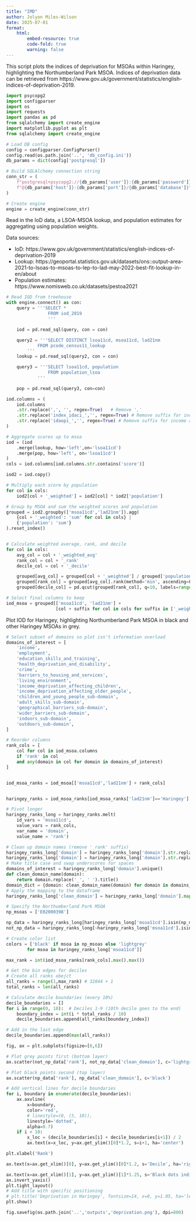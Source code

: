 ```yaml
---
title: "IMD"
author: Jolyon Miles-Wilson
date: 2025-07-01
format: 
    html:
        embed-resource: true
        code-fold: true
        warning: false
---
```


This script plots the indices of deprivation for MSOAs within Haringey, highlighting the Northumberland Park MSOA. Indices of deprivation data can be retrieved from https://www.gov.uk/government/statistics/english-indices-of-deprivation-2019.

```python
import psycopg2
import configparser
import os
import requests
import pandas as pd
from sqlalchemy import create_engine
import matplotlib.pyplot as plt
from sqlalchemy import create_engine

# Load DB config
config = configparser.ConfigParser()
config.read(os.path.join('..', 'db_config.ini'))
db_params = dict(config['postgresql'])

# Build SQLAlchemy connection string
conn_str = (
    f"postgresql+psycopg2://{db_params['user']}:{db_params['password']}"
    f"@{db_params['host']}:{db_params['port']}/{db_params['database']}"
)

# Create engine
engine = create_engine(conn_str)

```

Read in the IoD data, a LSOA-MSOA lookup, and population estimates for aggregating using population weights.

Data sources:

- IoD: https://www.gov.uk/government/statistics/english-indices-of-deprivation-2019
- Lookup: https://geoportal.statistics.gov.uk/datasets/ons::output-area-2021-to-lsoas-to-msoas-to-lep-to-lad-may-2022-best-fit-lookup-in-en/about
- Population estimates: https://www.nomisweb.co.uk/datasets/pestoa2021

```python
# Read IOD from treehouse
with engine.connect() as con:
    query = '''SELECT *
                FROM iod_2019
                '''

    iod = pd.read_sql(query, con = con)

    query2 = '''SELECT DISTINCT lsoa11cd, msoa11cd, lad21nm
            FROM pcode_census11_lookup
        '''
    lookup = pd.read_sql(query2, con = con)

    query3 = '''SELECT lsoa11cd, population 
                FROM population_lsoa
            '''

    pop = pd.read_sql(query3, con=con)

iod.columns = (
    iod.columns
    .str.replace(',', '', regex=True)   # Remove ','
    .str.replace('index_idaci_','', regex=True) # Remove suffix for income affecting children
    .str.replace('idaopi_','', regex=True) # Remove suffix for income affecting older people
)

```

```python
# Aggregate scores up to msoa
iod = (iod
    .merge(lookup, how='left',on='lsoa11cd')
    .merge(pop, how='left', on='lsoa11cd')
)
cols = iod.columns[iod.columns.str.contains('score')]

iod2 = iod.copy()

# Multiply each score by population
for col in cols:
    iod2[col + '_weighted'] = iod2[col] * iod2['population']

# Group by MSOA and sum the weighted scores and population
grouped = iod2.groupby(['msoa11cd','lad21nm']).agg(
    {col + '_weighted': 'sum' for col in cols} |
    {'population': 'sum'}
).reset_index()


# Calculate weighted average, rank, and decile
for col in cols:
    avg_col = col + '_weighted_avg'
    rank_col = col + '_rank'
    decile_col = col + '_decile'

    grouped[avg_col] = grouped[col + '_weighted'] / grouped['population']
    grouped[rank_col] = grouped[avg_col].rank(method='min', ascending=False)
    grouped[decile_col] = pd.qcut(grouped[rank_col], q=10, labels=range(1, 11), duplicates='drop')

# Select final columns to keep
iod_msoa = grouped[['msoa11cd', 'lad21nm'] + 
                   [col + suffix for col in cols for suffix in ['_weighted_avg', '_rank', '_decile']]]


```

Plot IOD for Haringey, highlighting Northumberland Park MSOA in black and other Haringey MSOAs in grey.

```python
# Select subset of domains so plot isn't information overload
domains_of_interest = [
    'income',
    'employment',
    'education_skills_and_training',
    'health_deprivation_and_disability',
    'crime',
    'barriers_to_housing_and_services',
    'living_environment',
    'income_deprivation_affecting_children',
    'income_deprivation_affecting_older_people',
    'children_and_young_people_sub-domain',
    'adult_skills_sub-domain',
    'geographical_barriers_sub-domain',
    'wider_barriers_sub-domain',
    'indoors_sub-domain',
    'outdoors_sub-domain',
]

# Reorder columns
rank_cols = [
    col for col in iod_msoa.columns
    if 'rank' in col
    and any(domain in col for domain in domains_of_interest)
]


iod_msoa_ranks = iod_msoa[['msoa11cd','lad21nm'] + rank_cols]


haringey_ranks = iod_msoa_ranks[iod_msoa_ranks['lad21nm']=='Haringey']

# Pivot longer
haringey_ranks_long = haringey_ranks.melt(
    id_vars = 'msoa11cd',
    value_vars = rank_cols,
    var_name = 'domain',
    value_name = 'rank')

# Clean up domain names (remove '_rank' suffix)
haringey_ranks_long['domain'] = haringey_ranks_long['domain'].str.replace('_score_rate_rank', '')
haringey_ranks_long['domain'] = haringey_ranks_long['domain'].str.replace('_score_rank', '')
# Make title case and swap underscores for spaces 
domains_of_interest = haringey_ranks_long['domain'].unique()
def clean_domain_name(domain):
    return domain.replace('_', ' ').title()
domain_dict = {domain: clean_domain_name(domain) for domain in domains_of_interest}
# Apply the mapping to the dataframe
haringey_ranks_long['clean_domain'] = haringey_ranks_long['domain'].map(domain_dict)

# Specify the Northumberland Park MSOA
np_msoas = ['E02000398']

np_data = haringey_ranks_long[haringey_ranks_long['msoa11cd'].isin(np_msoas)]
not_np_data = haringey_ranks_long[~haringey_ranks_long['msoa11cd'].isin(np_msoas)]

# Create color list
colors = ['black' if msoa in np_msoas else 'lightgrey' 
        for msoa in haringey_ranks_long['msoa11cd']]

max_rank = int(iod_msoa_ranks[rank_cols].max().max())

# Get the bin edges for deciles
# Create all ranks obejct
all_ranks = range(1,max_rank) # 32844 + 1
total_ranks = len(all_ranks)

# Calculate decile boundaries (every 10%)
decile_boundaries = []
for i in range(0, 10):  # Deciles 1-9 (10th decile goes to the end)
    boundary_index = int(i * total_ranks / 10)
    decile_boundaries.append(all_ranks[boundary_index])

# Add in the last edge
decile_boundaries.append(max(all_ranks))

fig, ax = plt.subplots(figsize=[6,6])

# Plot grey points first (bottom layer)
ax.scatter(not_np_data['rank'], not_np_data['clean_domain'], c='lightgrey')

# Plot black points second (top layer)
ax.scatter(np_data['rank'], np_data['clean_domain'], c='black')

# Add vertical lines for decile boundaries
for i, boundary in enumerate(decile_boundaries):
    ax.axvline(
        x=boundary, 
        color='red', 
        # linestyle=(0, (5, 10)), 
        linestyle='dotted', 
        alpha=0.7)
    if i < 10:
        x_loc = (decile_boundaries[i] + decile_boundaries[i+1]) / 2
        ax.text(x=x_loc, y=ax.get_ylim()[0]*1.2, s=i+1, ha='center')

plt.xlabel('Rank')

ax.text(x=ax.get_xlim()[0], y=ax.get_ylim()[0]*1.2, s='Decile', ha='right')

ax.text(x=ax.get_xlim()[1], y=ax.get_ylim()[1]*1.25, s='Black dots indicate Northumberland Park\nGrey dots represent other areas in Haringey', wrap=False, horizontalalignment='right', fontsize=10)
ax.invert_yaxis()
plt.tight_layout()
# Add title with specific positioning
# plt.title('Deprivation in Haringey', fontsize=14, x=0, y=1.05, ha='left')  # y controls vertical position
plt.show()

fig.savefig(os.path.join('..','outputs','deprivation.png'), dpi=800)
```